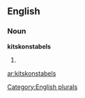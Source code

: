 
==English==

===Noun===
'''kitskonstabels'''

# {{plural of|[[kitskonstabel]]}}

[[Category:English plurals]]

[[ar:kitskonstabels]]